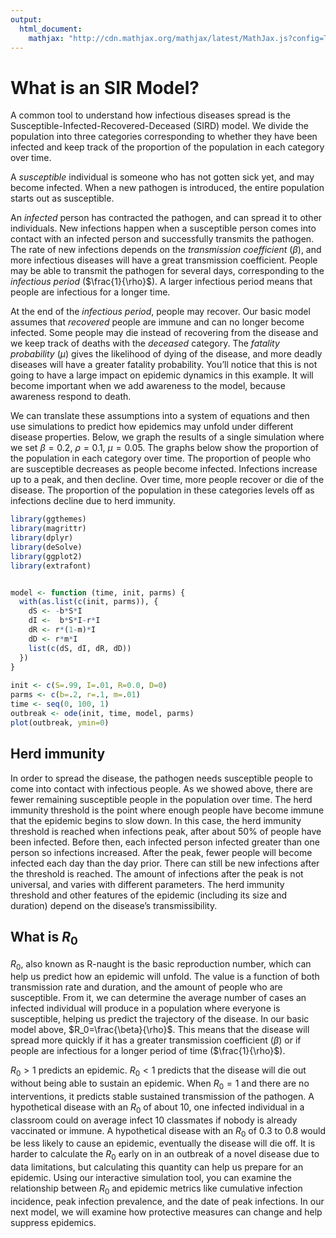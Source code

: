 ```yaml
---
output:
  html_document:
    mathjax: "http://cdn.mathjax.org/mathjax/latest/MathJax.js?config=TeX-AMS-MML_HTMLorMML"
---
```


# What is an SIR Model?

A common tool to understand how infectious diseases spread is the Susceptible-Infected-Recovered-Deceased (SIRD) model. We divide the population into three categories corresponding to whether they have been infected and keep track of the proportion of the population in each category over time.

A *susceptible* individual is someone who has not gotten sick yet, and may become infected. When a new pathogen is introduced, the entire population starts out as susceptible.

An *infected* person has contracted the pathogen, and can spread it to other individuals. New infections happen when a susceptible person comes into contact with an infected person and successfully transmits the pathogen. The rate of new infections depends on the *transmission coefficient* ($\beta$), and more infectious diseases will have a great transmission coefficient. People may be able to transmit the pathogen for several days, corresponding to the *infectious period* ($\frac{1}{\rho}$). A larger infectious period means that people are infectious for a longer time.

At the end of the *infectious period*, people may recover. Our basic model assumes that *recovered* people are immune and can no longer become infected. Some people may die instead of recovering from the disease and we keep track of deaths with the *deceased* category. The *fatality probability* ($\mu$) gives the likelihood of dying of the disease, and more deadly diseases will have a greater fatality probability. You'll notice that this is not going to have a large impact on epidemic dynamics in this example. It will become important when we add awareness to the model, because awareness respond to death.

We can translate these assumptions into a system of equations and then use simulations to predict how epidemics may unfold under different disease properties. Below, we graph the results of a single simulation where we set $\beta=0.2$, $\rho=0.1$, $\mu=0.05$. The graphs below show the proportion of the population in each category over time. The proportion of people who are susceptible decreases as people become infected. Infections increase up to a peak, and then decline. Over time, more people recover or die of the disease. The proportion of the population in these categories levels off as infections decline due to herd immunity.

```r
library(ggthemes)
library(magrittr)
library(dplyr)
library(deSolve)
library(ggplot2)
library(extrafont)


model <- function (time, init, parms) {
  with(as.list(c(init, parms)), {
    dS <- -b*S*I
    dI <-  b*S*I-r*I
    dR <- r*(1-m)*I
    dD <- r*m*I
    list(c(dS, dI, dR, dD))
  })
}
     
init <- c(S=.99, I=.01, R=0.0, D=0)
parms <- c(b=.2, r=.1, m=.01)
time <- seq(0, 100, 1)
outbreak <- ode(init, time, model, parms)
plot(outbreak, ymin=0)
```

## Herd immunity

In order to spread the disease, the pathogen needs susceptible people to come into contact with infectious people. As we showed above, there are fewer remaining susceptible people in the population over time. The herd immunity threshold is the point where enough people have become immune that the epidemic begins to slow down. In this case, the herd immunity threshold is reached when infections peak, after about 50% of people have been infected. Before then, each infected person infected greater than one person so infections increased. After the peak, fewer people will become infected each day than the day prior. There can still be new infections after the threshold is reached. The amount of infections after the peak is not universal, and varies with different parameters. The herd immunity threshold and other features of the epidemic (including its size and duration) depend on the disease's transmissibility.

## What is $R_0$

$R_0$, also known as R-naught is the basic reproduction number, which can help us predict how an epidemic will unfold. The value is a function of both transmission rate and duration, and the amount of people who are susceptible. From it, we can determine the average number of cases an infected individual will produce in a population where everyone is susceptible, helping us predict the trajectory of the disease. In our basic model above, $R_0=\frac{\beta}{\rho}$. This means that the disease will spread more quickly if it has a greater transmission coefficient ($\beta$) or if people are infectious for a longer period of time ($\frac{1}{\rho}$).

$R_0>1$ predicts an epidemic. $R_0<1$ predicts that the disease will die out without being able to sustain an epidemic. When $R_0=1$ and there are no interventions, it predicts stable sustained transmission of the pathogen. A hypothetical disease with an $R_0$ of about 10, one infected individual in a classroom could on average infect 10 classmates if nobody is already vaccinated or immune. A hypothetical disease with an $R_0$ of 0.3 to 0.8 would be less likely to cause an epidemic, eventually the disease will die off. It is harder to calculate the $R_0$ early on in an outbreak of a novel disease due to data limitations, but calculating this quantity can help us prepare for an epidemic. Using our interactive simulation tool, you can examine the relationship between $R_0$ and epidemic metrics like cumulative infection incidence, peak infection prevalence, and the date of peak infections. In our next model, we will examine how protective measures can change and help suppress epidemics.
